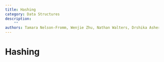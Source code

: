 ```yaml
---
title: Hashing
category: Data Structures
description:
    ""
authors: Tamara Nelson-Fromm, Wenjie Zhu, Nathan Walters, Drshika Asher
---
```

# Hashing
